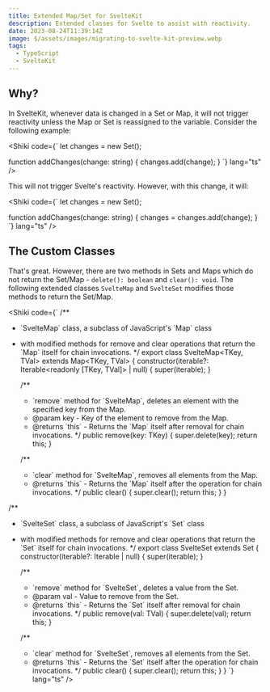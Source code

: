 ```yaml
---
title: Extended Map/Set for SvelteKit
description: Extended classes for Svelte to assist with reactivity.
date: 2023-08-24T11:39:14Z
image: $/assets/images/migrating-to-svelte-kit-preview.webp
tags:
  - TypeScript
  - SvelteKit
---
```


## Why?

In SvelteKit, whenever data is changed in a Set or Map, it will not trigger reactivity unless the Map or Set is reassigned to the variable. Consider the following example:

<Shiki code={`
let changes = new Set();

function addChanges(change: string) {
  changes.add(change);
}
`} lang="ts" />

This will not trigger Svelte's reactivity. However, with this change, it will:

<Shiki code={`
let changes = new Set();

function addChanges(change: string) {
  changes = changes.add(change);
}
`} lang="ts" />

## The Custom Classes

That's great. However, there are two methods in Sets and Maps which do not return the Set/Map - `delete(): boolean` and `clear(): void`. The following extended classes `SvelteMap` and `SvelteSet` modifies those methods to return the Set/Map.

<Shiki code={`
/**
 * \`SvelteMap\` class, a subclass of JavaScript's \`Map\` class
 * with modified methods for remove and clear operations that return the \`Map\` itself for chain invocations.
 */
export class SvelteMap<TKey, TVal> extends Map<TKey, TVal> {
	constructor(iterable?: Iterable<readonly [TKey, TVal]> | null) {
		super(iterable);
	}

	/**
	 * \`remove\` method for \`SvelteMap\`, deletes an element with the specified key from the Map.
	 * @param key - Key of the element to remove from the Map.
	 * @returns \`this\` - Returns the \`Map\` itself after removal for chain invocations.
	 */
	public remove(key: TKey) {
		super.delete(key);
		return this;
	}

	/**
	 * \`clear\` method for \`SvelteMap\`, removes all elements from the Map.
	 * @returns \`this\` - Returns the \`Map\` itself after the operation for chain invocations.
	 */
	public clear() {
		super.clear();
		return this;
	}
}

/**
 * \`SvelteSet\` class, a subclass of JavaScript's \`Set\` class
 * with modified methods for remove and clear operations that return the \`Set\` itself for chain invocations.
 */
export class SvelteSet<TVal> extends Set<TVal> {
	constructor(iterable?: Iterable<TVal> | null) {
		super(iterable);
	}

	/**
	 * \`remove\` method for \`SvelteSet\`, deletes a value from the Set.
	 * @param val - Value to remove from the Set.
	 * @returns \`this\` - Returns the \`Set\` itself after removal for chain invocations.
	 */
	public remove(val: TVal) {
		super.delete(val);
		return this;
	}

	/**
	 * \`clear\` method for \`SvelteSet\`, removes all elements from the Set.
	 * @returns \`this\` - Returns the \`Set\` itself after the operation for chain invocations.
	 */
	public clear() {
		super.clear();
		return this;
	}
}
`} lang="ts" />